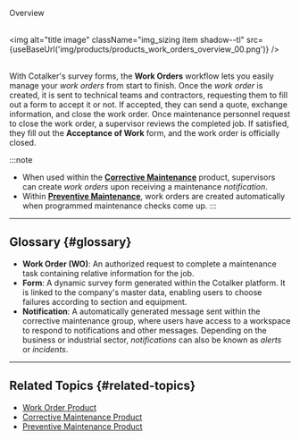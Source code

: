 
<span className="hero__title">Overview</span>
<br/>
<br/>

<img alt="title image" className="img_sizing item shadow--tl" src={useBaseUrl('img/products/products_work_orders_overview_00.png')} />
<br/>
<br/>

With Cotalker's survey forms, the **Work Orders** workflow lets you easily manage your _work orders_ from start to finish. Once the _work order_ is created, it is sent to technical teams and contractors, requesting them to fill out a form to accept it or not. If accepted, they can send a quote, exchange information, and close the work order. Once maintenance personnel request to close the work order, a supervisor reviews the completed job. If satisfied, they fill out the **Acceptance of Work** form, and the work order is officially closed.

:::note
- When used within the [**Corrective Maintenance**](/docs/products/corrective_maintenance/cm_overview) product, supervisors can create _work orders_ upon receiving a maintenance _notification_.
- Within [**Preventive Maintenance**](/docs/products/preventive_maintenance/pm_overview), work orders are created automatically when programmed maintenance checks come up.
:::

----

## Glossary {#glossary}
- **Work Order (WO)**: An authorized request to complete a maintenance task containing relative information for the job.
- **Form**: A dynamic survey form generated within the Cotalker platform. It is linked to the company's master data, enabling users to choose failures according to section and equipment.
- **Notification**: A automatically generated message sent within the corrective maintenance group, where users have access to a workspace to respond to notifications and other messages. Depending on the business or industrial sector, _notifications_ can also be known as _alerts_ or _incidents_.

----

## Related Topics {#related-topics}
- [Work Order Product](/docs/products/work_order_product/wo_overview)
- [Corrective Maintenance Product](/docs/products/corrective_maintenance/cm_overview)
- [Preventive Maintenance Product](/docs/products/preventive_maintenance/pm_overview)
